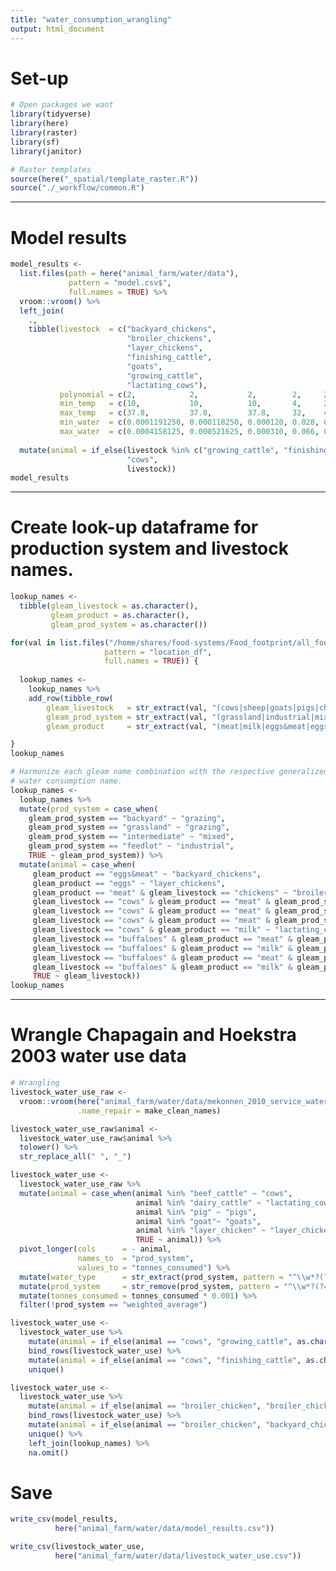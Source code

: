 ```yaml
---
title: "water_consumption_wrangling"
output: html_document
---
```


# Set-up
```r
# Open packages we want
library(tidyverse)
library(here)
library(raster)
library(sf)
library(janitor)

# Raster templates
source(here("_spatial/template_raster.R"))
source("./_workflow/common.R")

```

-------------------------------------------------------------------------------

# Model results
```r
model_results <- 
  list.files(path = here("animal_farm/water/data"),
             pattern = "model.csv$",
             full.names = TRUE) %>% 
  vroom::vroom() %>% 
  left_join(
    ., 
    tibble(livestock  = c("backyard_chickens", 
                          "broiler_chickens",
                          "layer_chickens", 
                          "finishing_cattle", 
                          "goats", 
                          "growing_cattle", 
                          "lactating_cows"),
           polynomial = c(2,            2,           2,        2,     2,        2,          3),
           min_temp   = c(10,           10,          10,       4,     25,       4,          4),
           max_temp   = c(37.8,         37.8,        37.8,     32,    45,       32,         32),
           min_water  = c(0.0001191250, 0.000118250, 0.000120, 0.028, 0.002674, 0.01933333, 0.043),
           max_water  = c(0.0004158125, 0.000521625, 0.000310, 0.066, 0.006892, 0.047,      0.061))) %>% 
  
  mutate(animal = if_else(livestock %in% c("growing_cattle", "finishing_cattle"),
                          "cows", 
                          livestock))
model_results
```

-------------------------------------------------------------------------------

# Create look-up dataframe for production system and livestock names.
```r
lookup_names <- 
  tibble(gleam_livestock = as.character(),
         gleam_product = as.character(),
         gleam_prod_system = as.character())

for(val in list.files("/home/shares/food-systems/Food_footprint/all_food_systems/dataprep/animal_farm/farm",
                     pattern = "location_df", 
                     full.names = TRUE)) {
  
  lookup_names <- 
    lookup_names %>% 
    add_row(tibble_row(
        gleam_livestock   = str_extract(val, "(cows|sheep|goats|pigs|chickens|buffaloes)"),
        gleam_prod_system = str_extract(val, "(grassland|industrial|mixed|backyard|intermediate|feedlot)"),
        gleam_product     = str_extract(val, "(meat|milk|eggs&meat|eggs)")))

}
lookup_names

# Harmonize each gleam name combination with the respective generalized
# water consumption name.
lookup_names <- 
  lookup_names %>% 
  mutate(prod_system = case_when(
    gleam_prod_system == "backyard" ~ "grazing",
    gleam_prod_system == "grassland" ~ "grazing",
    gleam_prod_system == "intermediate" ~ "mixed",
    gleam_prod_system == "feedlot" ~ "industrial",
    TRUE ~ gleam_prod_system)) %>% 
  mutate(animal = case_when(
     gleam_product == "eggs&meat" ~ "backyard_chickens",
     gleam_product == "eggs" ~ "layer_chickens",
     gleam_product == "meat" & gleam_livestock == "chickens" ~ "broiler_chickens",
     gleam_livestock == "cows" & gleam_product == "meat" & gleam_prod_system == "mixed" ~ "growing_cattle",
     gleam_livestock == "cows" & gleam_product == "meat" & gleam_prod_system == "grassland" ~ "growing_cattle",
     gleam_livestock == "cows" & gleam_product == "meat" & gleam_prod_system == "feedlot" ~ "finishing_cattle",
     gleam_livestock == "cows" & gleam_product == "milk" ~ "lactating_cows",
     gleam_livestock == "buffaloes" & gleam_product == "meat" & gleam_prod_system == "grassland"  ~ "growing_cattle",
     gleam_livestock == "buffaloes" & gleam_product == "milk" & gleam_prod_system == "grassland" ~ "lactating_cows",
     gleam_livestock == "buffaloes" & gleam_product == "meat" & gleam_prod_system == "mixed" ~ "growing_cattle",
     gleam_livestock == "buffaloes" & gleam_product == "milk" & gleam_prod_system == "mixed" ~ "lactating_cows",
     TRUE ~ gleam_livestock))
lookup_names
```

-------------------------------------------------------------------------------

# Wrangle Chapagain and Hoekstra 2003 water use data 
```r
# Wrangling
livestock_water_use_raw <- 
  vroom::vroom(here("animal_farm/water/data/mekonnen_2010_service_water.csv"),
               .name_repair = make_clean_names) 

livestock_water_use_raw$animal <- 
  livestock_water_use_raw$animal %>% 
  tolower() %>% 
  str_replace_all(" ", "_")

livestock_water_use <- 
  livestock_water_use_raw %>% 
  mutate(animal = case_when(animal %in% "beef_cattle" ~ "cows",
                            animal %in% "dairy_cattle" ~ "lactating_cows",
                            animal %in% "pig" ~ "pigs",
                            animal %in% "goat"~ "goats",
                            animal %in% "layer_chicken" ~ "layer_chickens",
                            TRUE ~ animal)) %>% 
  pivot_longer(cols      = - animal,
               names_to  = "prod_system",
               values_to = "tonnes_consumed") %>% 
  mutate(water_type      = str_extract(prod_system, pattern = "^\\w*?(?=_)")) %>% 
  mutate(prod_system     = str_remove(prod_system, pattern = "^\\w*?(?=_)_")) %>% 
  mutate(tonnes_consumed = tonnes_consumed * 0.001) %>% 
  filter(!prod_system == "weighted_average")

livestock_water_use <- 
  livestock_water_use %>%  
    mutate(animal = if_else(animal == "cows", "growing_cattle", as.character(animal))) %>%
    bind_rows(livestock_water_use) %>%
    mutate(animal = if_else(animal == "cows", "finishing_cattle", as.character(animal))) %>%
    unique() 

livestock_water_use <- 
  livestock_water_use %>%  
    mutate(animal = if_else(animal == "broiler_chicken", "broiler_chickens", as.character(animal))) %>%
    bind_rows(livestock_water_use) %>%
    mutate(animal = if_else(animal == "broiler_chicken", "backyard_chickens", as.character(animal))) %>%
    unique() %>% 
    left_join(lookup_names) %>%
    na.omit()
```

# Save
```r
write_csv(model_results,
          here("animal_farm/water/data/model_results.csv"))

write_csv(livestock_water_use,
          here("animal_farm/water/data/livestock_water_use.csv"))
```